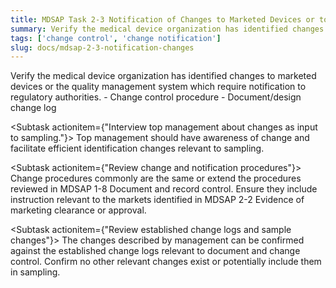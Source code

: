 ```yaml
---
title: MDSAP Task 2-3 Notification of Changes to Marketed Devices or to the QMS
summary: Verify the medical device organization has identified changes to marketed devices or the quality management system which require notification to regulatory authorities.
tags: ['change control', 'change notification']
slug: docs/mdsap-2-3-notification-changes
---
```


<RegLang>
Verify the medical device organization has identified changes to marketed devices or the quality management system which require notification to regulatory authorities.
</RegLang>
<QdocList docs={['Change control procedure', 'Document/Design Change Log']}/>

<ReportLang>
- Change control procedure
- Document/design change log
</ReportLang>

<Subtask actionitem={"Interview top management about changes as input to sampling."}>
Top management should have awareness of change and facilitate efficient identification changes relevant to sampling. 
</Subtask>

<Subtask actionitem={"Review change and notification procedures"}>
Change procedures commonly are the same or extend the procedures reviewed in <QLink>MDSAP 1-8 Document and record control</QLink>. Ensure they include instruction relevant to the markets identified in <QLink>MDSAP 2-2 Evidence of marketing clearance or approval</QLink>. 
</Subtask>

<Subtask actionitem={"Review established change logs and sample changes"}>
The changes described by management can be confirmed against the established change logs relevant to document and change control. Confirm no other relevant changes exist or potentially include them in sampling.
</Subtask>



